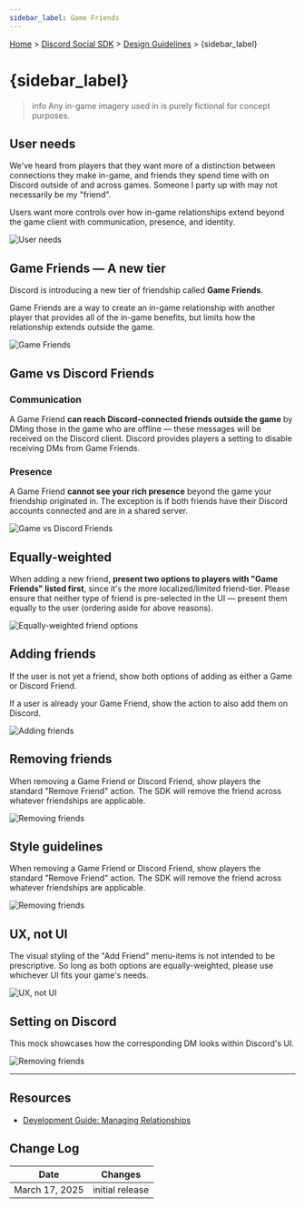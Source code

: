 ```yaml
---
sidebar_label: Game Friends
---
```


[Home](/docs/intro) > [Discord Social SDK](/docs/discord-social-sdk/overview) > [Design Guidelines](/docs/discord-social-sdk/design-guidelines) > {sidebar_label}

# {sidebar_label}

> info
> Any in-game imagery used in is purely fictional for concept purposes.

## User needs

We've heard from players that they want more of a distinction between connections they make in-game, and friends they spend time with on Discord outside of and across games. Someone I party up with may not necessarily be my "friend". 

Users want more controls over how in-game relationships extend beyond the game client with communication, presence, and identity.

![User needs](images/social-sdk/design-guidelines/GameFriends-02.png)

## Game Friends — A new tier

Discord is introducing a new tier of friendship called **Game Friends**.

Game Friends are a way to create an in-game relationship with another player that provides all of the in-game benefits, but limits how the relationship extends outside the game.

![Game Friends](images/social-sdk/design-guidelines/GameFriends-03.png)

## Game vs Discord Friends

### Communication 

A Game Friend **can reach Discord-connected friends outside the game** by DMing those in the game who are offline — these messages will be received on the Discord client. Discord provides players a setting to disable receiving DMs from Game Friends.

### Presence

A Game Friend **cannot see your rich presence** beyond the game your friendship originated in. The exception is if both friends have their Discord accounts connected and are in a shared server.

![Game vs Discord Friends](images/social-sdk/design-guidelines/GameFriends-04.png)

## Equally-weighted

When adding a new friend, **present two options to players with "Game Friends" listed first**, since it's the more localized/limited friend-tier. Please ensure that neither type of friend is pre-selected in the UI — present them equally to the user (ordering aside for above reasons).

![Equally-weighted friend options](images/social-sdk/design-guidelines/GameFriends-05.png)

## Adding friends

If the user is not yet a friend, show both options of adding as either a Game or Discord Friend.

If a user is already your Game Friend, show the action to also add them on Discord.

![Adding friends](images/social-sdk/design-guidelines/GameFriends-06.png)

## Removing friends

When removing a Game Friend or Discord Friend, show players the standard "Remove Friend" action. The SDK will remove the friend across whatever friendships are applicable.

![Removing friends](images/social-sdk/design-guidelines/GameFriends-07.png)

## Style guidelines

When removing a Game Friend or Discord Friend, show players the standard "Remove Friend" action. The SDK will remove the friend across whatever friendships are applicable.

![Removing friends](images/social-sdk/design-guidelines/GameFriends-08.png)

## UX, not UI

The visual styling of the "Add Friend" menu-items is not intended to be prescriptive. So long as both options are equally-weighted, please use whichever UI fits your game's needs.

![UX, not UI](images/social-sdk/design-guidelines/GameFriends-09.png)

## Setting on Discord

This mock showcases how the corresponding DM looks within Discord's UI.

![Removing friends](images/social-sdk/design-guidelines/GameFriends-10.png)

---

## Resources

- [Development Guide: Managing Relationships](/docs/discord-social-sdk/development-guides/managing-relationships)

## Change Log

| Date           | Changes         |
|----------------|-----------------|
| March 17, 2025 | initial release |
